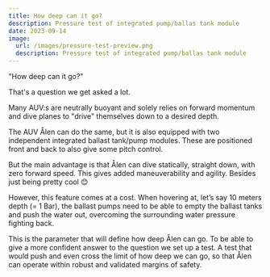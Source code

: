 ```yaml
---
title: How deep can it go?
description: Pressure test of integrated pump/ballas tank module
date: 2023-09-14
image:
  url: /images/pressure-test-preview.png
  description: Pressure test of integrated pump/ballas tank module
---
```



<YouTube id="https://youtu.be/8oa4HX9TbV4" class="max-w-3xl" />

"How deep can it go?"

That's a question we get asked a lot.

Many AUV:s are neutrally buoyant and solely relies on forward momentum and dive planes to "drive" themselves down to a desired depth.

The AUV Ålen can do the same, but it is also equipped with two independent integrated ballast tank/pump modules. These are positioned front and back to also give some pitch control.

But the main advantage is that Ålen can dive statically, straight down, with zero forward speed. This gives added maneuverability and agility. Besides just being pretty cool 😊

However, this feature comes at a cost.
When hovering at, let’s say 10 meters depth (= 1 Bar), the ballast pumps need to be able to empty the ballast tanks and push the water out, overcoming the surrounding water pressure fighting back.

This is the parameter that will define how deep Ålen can go. To be able to give a more confident answer to the question we set up a test. A test that would push and even cross the limit of how deep we can go, so that Ålen can operate within robust and validated margins of safety.
